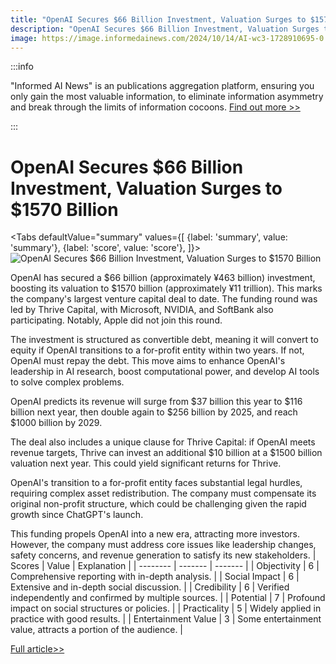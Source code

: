```yaml
---
title: "OpenAI Secures $66 Billion Investment, Valuation Surges to $1570 Billion"
description: "OpenAI Secures $66 Billion Investment, Valuation Surges to $1570 Billion"
image: https://image.informedainews.com/2024/10/14/AI-wc3-1728910695-0.jpg
---
```



:::info

"Informed AI News" is an publications aggregation platform, ensuring you only gain the most valuable information, to eliminate information asymmetry and break through the limits of information cocoons.  [Find out more >>](/)

:::

# OpenAI Secures $66 Billion Investment, Valuation Surges to $1570 Billion


<Tabs
	defaultValue="summary"
	values={[
	{label: 'summary', value: 'summary'},
	{label: 'score', value: 'score'},
]}>
<TabItem value="summary">
<img
  src="https://image.informedainews.com/2024/10/14/AI-wc3-1728910695-0.jpg"
  alt="OpenAI Secures $66 Billion Investment, Valuation Surges to $1570 Billion"
/>



OpenAI has secured a $66 billion (approximately ¥463 billion) investment, boosting its valuation to $1570 billion (approximately ¥11 trillion). This marks the company's largest venture capital deal to date. The funding round was led by Thrive Capital, with Microsoft, NVIDIA, and SoftBank also participating. Notably, Apple did not join this round.

The investment is structured as convertible debt, meaning it will convert to equity if OpenAI transitions to a for-profit entity within two years. If not, OpenAI must repay the debt. This move aims to enhance OpenAI's leadership in AI research, boost computational power, and develop AI tools to solve complex problems.

OpenAI predicts its revenue will surge from $37 billion this year to $116 billion next year, then double again to $256 billion by 2025, and reach $1000 billion by 2029.

The deal also includes a unique clause for Thrive Capital: if OpenAI meets revenue targets, Thrive can invest an additional $10 billion at a $1500 billion valuation next year. This could yield significant returns for Thrive.

OpenAI's transition to a for-profit entity faces substantial legal hurdles, requiring complex asset redistribution. The company must compensate its original non-profit structure, which could be challenging given the rapid growth since ChatGPT's launch.

This funding propels OpenAI into a new era, attracting more investors. However, the company must address core issues like leadership changes, safety concerns, and revenue generation to satisfy its new stakeholders.
</TabItem>
<TabItem value="score">
	| Scores     | Value   | Explanation |
	| -------- | ------- | ------- |
	| Objectivity  | 6    | Comprehensive reporting with in-depth analysis.    |
	| Social Impact | 6     | Extensive and in-depth social discussion.    |
	| Credibility    | 6    | Verified independently and confirmed by multiple sources.    |
	| Potential    | 7    | Profound impact on social structures or policies.    |
	| Practicality    | 5    | Widely applied in practice with good results.    |
	| Entertainment Value    | 3    | Some entertainment value, attracts a portion of the audience.    |
</TabItem>
</Tabs>

[Full article>>](https://www.36kr.com/p/2975909620961285)
